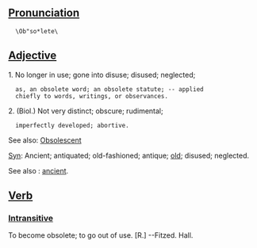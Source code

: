 ==[[Pronunciation]]== 
   \Ob"so*lete\

==[[Adjective]]==

1. No longer in use; gone into disuse; disused; neglected;
   as, an obsolete word; an obsolete statute; -- applied
   chiefly to words, writings, or observances.

2. (Biol.) Not very distinct; obscure; rudimental;
   imperfectly developed; abortive.

See also: [[Obsolescent]]

[[Syn]]: Ancient; antiquated; old-fashioned; antique; [[old]];  disused; neglected.

See also : [[ancient]].

==[[Verb]]==
===[[Intransitive]]===

To become obsolete; to go out of use. [R.] --Fitzed. Hall.